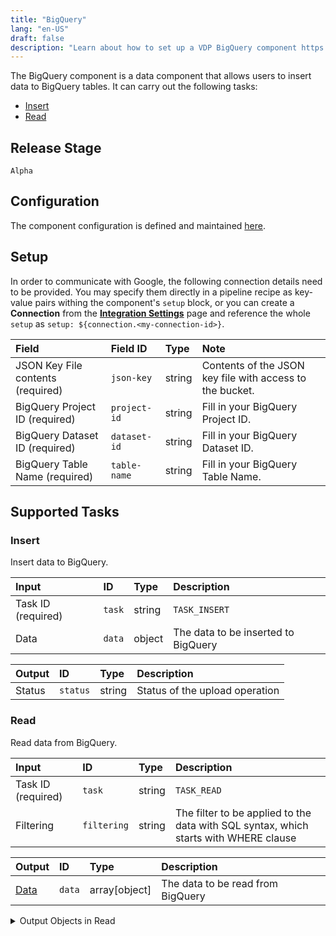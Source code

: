 ```yaml
---
title: "BigQuery"
lang: "en-US"
draft: false
description: "Learn about how to set up a VDP BigQuery component https://github.com/instill-ai/instill-core"
---
```


The BigQuery component is a data component that allows users to insert data to BigQuery tables.
It can carry out the following tasks:

- [Insert](#insert)
- [Read](#read)



## Release Stage

`Alpha`



## Configuration

The component configuration is defined and maintained [here](https://github.com/instill-ai/component/blob/main/data/bigquery/v0/config/definition.json).




## Setup




In order to communicate with Google, the following connection details need to be
provided. You may specify them directly in a pipeline recipe as key-value pairs
withing the component's `setup` block, or you can create a **Connection** from
the [**Integration Settings**](https://www.instill.tech/docs/vdp/integration)
page and reference the whole `setup` as `setup:
${connection.<my-connection-id>}`.

| Field | Field ID | Type | Note |
| :--- | :--- | :--- | :--- |
| JSON Key File contents (required) | `json-key` | string | Contents of the JSON key file with access to the bucket.  |
| BigQuery Project ID (required) | `project-id` | string | Fill in your BigQuery Project ID.  |
| BigQuery Dataset ID (required) | `dataset-id` | string | Fill in your BigQuery Dataset ID.  |
| BigQuery Table Name (required) | `table-name` | string | Fill in your BigQuery Table Name.  |






## Supported Tasks

### Insert

Insert data to BigQuery.


| Input | ID | Type | Description |
| :--- | :--- | :--- | :--- |
| Task ID (required) | `task` | string | `TASK_INSERT` |
| Data | `data` | object | The data to be inserted to BigQuery |









| Output | ID | Type | Description |
| :--- | :--- | :--- | :--- |
| Status | `status` | string | Status of the upload operation |









### Read

Read data from BigQuery.


| Input | ID | Type | Description |
| :--- | :--- | :--- | :--- |
| Task ID (required) | `task` | string | `TASK_READ` |
| Filtering | `filtering` | string | The filter to be applied to the data with SQL syntax, which starts with WHERE clause |









| Output | ID | Type | Description |
| :--- | :--- | :--- | :--- |
| [Data](#read-data) | `data` | array[object] | The data to be read from BigQuery |




<details>
<summary> Output Objects in Read</summary>





</details>







